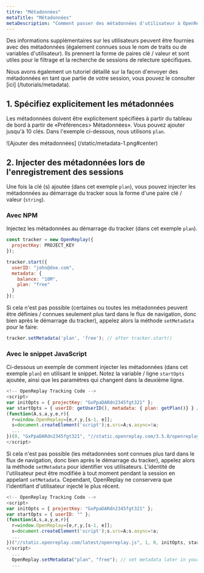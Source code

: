 ```yaml
---
titre: "Métadonnées"
metaTitle: "Métadonnées"
metaDescription: "Comment passer des métadonnées d'utilisateur à OpenReplay. Également connu sous le nom de traits ou de variables d'utilisateur dans d'autres plates-formes."
---
```


Des informations supplémentaires sur les utilisateurs peuvent être fournies avec des métadonnées (également connues sous le nom de traits ou de variables d'utilisateur). Ils prennent la forme de paires clé / valeur et sont utiles pour le filtrage et la recherche de sessions de relecture spécifiques.

<Aside type="tip">
Nous avons également un tutoriel détaillé sur la façon d'envoyer des métadonnées en tant que partie de votre session, vous pouvez le consulter [ici] (/tutorials/metadata).
</Aside>

## 1. Spécifiez explicitement les métadonnées

Les métadonnées doivent être explicitement spécifiées à partir du tableau de bord à partir de «Préférences> Métadonnées». Vous pouvez ajouter jusqu'à 10 clés. Dans l'exemple ci-dessous, nous utilisons `plan`.

![Ajouter des métadonnées] (/static/metadata-1.png#center)

## 2. Injecter des métadonnées lors de l'enregistrement des sessions

Une fois la clé (s) ajoutée (dans cet exemple `plan`), vous pouvez injecter les métadonnées au démarrage du tracker sous la forme d'une paire clé / valeur (`string`).

### Avec NPM

Injectez les métadonnées au démarrage du tracker (dans cet exemple `plan`).


```js
const tracker = new OpenReplay({
  projectKey: PROJECT_KEY
});

tracker.start({
  userID: "john@doe.com",
  metadata: {
    balance: "10M",
    plan: "free"
  }
});
```


Si cela n'est pas possible (certaines ou toutes les métadonnées peuvent être définies / connues seulement plus tard dans le flux de navigation, donc bien après le démarrage du tracker), appelez alors la méthode `setMetadata` pour le faire:


```js
tracker.setMetadata('plan', 'free'); // after tracker.start()
```


### Avec le snippet JavaScript

Ci-dessous un exemple de comment injecter les métadonnées (dans cet exemple `plan`) en utilisant le snippet. Notez la variable / ligne `startOpts` ajoutée, ainsi que les paramètres qui changent dans la deuxième ligne.


```js
<!-- OpenReplay Tracking Code -->
<script>
var initOpts = { projectKey: "GxPpaDARdn2345fgt321" };
var startOpts = { userID: getUserID(), metadata: { plan: getPlan()} } // use startOpts variable to inject metadata
(function(A,s,a,y,e,r){
  r=window.OpenReplay=[e,r,y,[s-1, e]];
  s=document.createElement('script');s.src=A;s.async=!a;
  ...
})(0, "GxPpaDARdn2345fgt321", "//static.openreplay.com/3.5.0/openreplay.js",1,29);
</script>
```


Si cela n'est pas possible (les métadonnées sont connues plus tard dans le flux de navigation, donc bien après le démarrage du tracker), appelez alors la méthode `setMetadata` pour identifier vos utilisateurs. L'identité de l'utilisateur peut être modifiée à tout moment pendant la session en appelant `setMetadata`. Cependant, OpenReplay ne conservera que l'identifiant d'utilisateur injecté le plus récent.


```js
<!-- OpenReplay Tracking Code -->
<script>
var initOpts = { projectKey: "GxPpaDARdn2345fgt321" };
var startOpts = { userID: "" };
(function(A,s,a,y,e,r){
  r=window.OpenReplay=[e,r,y,[s-1, e]];
  s=document.createElement('script');s.src=A;s.async=!a;
  ...
})("//static.openreplay.com/latest/openreplay.js", 1, 0, initOpts, startOpts);
</script>
  ...
  OpenReplay.setMetadata("plan", "free"); // set metadata later in your code
  ...
```

